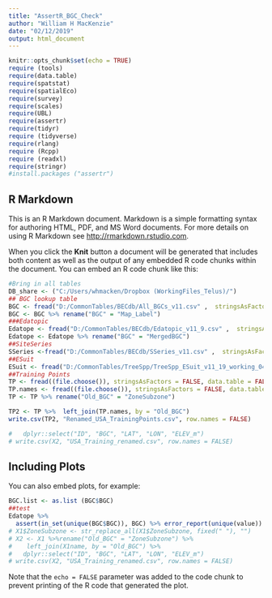 ```yaml
---
title: "AssertR_BGC_Check"
author: "William H MacKenzie"
date: "02/12/2019"
output: html_document
---
```


```r
knitr::opts_chunk$set(echo = TRUE)
require (tools)
require(data.table)
require(spatstat)
require(spatialEco)
require(survey)
require(scales)
require(UBL)
require(assertr)
require(tidyr)
require (tidyverse)
require(rlang)
require (Rcpp)
require (readxl)
require(stringr)
#install.packages ("assertr")
```

## R Markdown

This is an R Markdown document. Markdown is a simple formatting syntax for authoring HTML, PDF, and MS Word documents. For more details on using R Markdown see <http://rmarkdown.rstudio.com>.

When you click the **Knit** button a document will be generated that includes both content as well as the output of any embedded R code chunks within the document. You can embed an R code chunk like this:

```r
#Bring in all tables
DB_share <- ("C:/Users/whmacken/Dropbox (WorkingFiles_Telus)/")
## BGC lookup table
BGC <- fread("D:/CommonTables/BECdb/All_BGCs_v11.csv" ,  stringsAsFactors = FALSE,data.table = FALSE)
BGC <- BGC %>% rename("BGC" = "Map_Label")
###Edatopic
Edatope <- fread("D:/CommonTables/BECdb/Edatopic_v11_9.csv" ,  stringsAsFactors = FALSE,data.table = FALSE)
Edatope <- Edatope %>% rename("BGC" = "MergedBGC")
##SiteSeries
SSeries <-fread("D:/CommonTables/BECdb/SSeries_v11.csv" ,  stringsAsFactors = FALSE,data.table = FALSE)
##ESuit
ESuit <- fread("D:/CommonTables/TreeSpp/TreeSpp_ESuit_v11_19_working_04Nov2019.csv", stringsAsFactors = FALSE, data.table = FALSE)
##Training Points
TP <- fread((file.choose()), stringsAsFactors = FALSE, data.table = FALSE)
TP.names <- fread((file.choose()), stringsAsFactors = FALSE, data.table = FALSE)
TP <- TP %>% rename("Old_BGC" = "ZoneSubzone") 

TP2 <- TP %>%  left_join(TP.names, by = "Old_BGC")
write.csv(TP2, "Renamed_USA_TrainingPoints.csv", row.names = FALSE)

#   dplyr::select("ID", "BGC", "LAT", "LON", "ELEV_m")
# write.csv(X2, "USA_Training_renamed.csv", row.names = FALSE)
```

## Including Plots

You can also embed plots, for example:

```r
BGC.list <- as.list (BGC$BGC)
##test
Edatope %>%
  assert(in_set(unique(BGC$BGC)), BGC) %>% error_report(unique(value))
# X1$ZoneSubzone <- str_replace_all(X1$ZoneSubzone, fixed(" "), "")
# X2 <- X1 %>%rename("Old_BGC" = "ZoneSubzone") %>%
#    left_join(X1name, by = "Old_BGC") %>%
#   dplyr::select("ID", "BGC", "LAT", "LON", "ELEV_m")
# write.csv(X2, "USA_Training_renamed.csv", row.names = FALSE)
```

Note that the `echo = FALSE` parameter was added to the code chunk to prevent printing of the R code that generated the plot.
